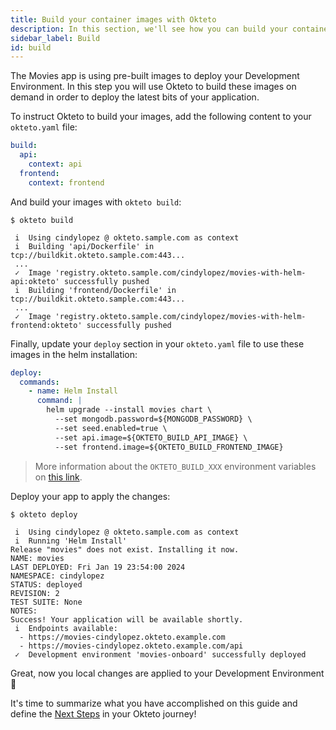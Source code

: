 ```yaml
---
title: Build your container images with Okteto
description: In this section, we'll see how you can build your container images with Okteto
sidebar_label: Build
id: build
---
```


The Movies app is using pre-built images to deploy your Development Environment.
In this step you will use Okteto to build these images on demand in order to deploy the latest bits of your application.

To instruct Okteto to build your images, add the following content to your `okteto.yaml` file:

```yaml
build:
  api:
    context: api
  frontend:
    context: frontend
```

And build your images with `okteto build`:

```console
$ okteto build
```

```console
 i  Using cindylopez @ okteto.sample.com as context
 i  Building 'api/Dockerfile' in tcp://buildkit.okteto.sample.com:443...
 ...
 ✓  Image 'registry.okteto.sample.com/cindylopez/movies-with-helm-api:okteto' successfully pushed
 i  Building 'frontend/Dockerfile' in tcp://buildkit.okteto.sample.com:443...
 ...
 ✓  Image 'registry.okteto.sample.com/cindylopez/movies-with-helm-frontend:okteto' successfully pushed
```

Finally, update your `deploy` section in your `okteto.yaml` file to use these images in the helm installation:

```yaml
deploy:
  commands:
    - name: Helm Install
      command: |
        helm upgrade --install movies chart \
          --set mongodb.password=${MONGODB_PASSWORD} \
          --set seed.enabled=true \
          --set api.image=${OKTETO_BUILD_API_IMAGE} \
          --set frontend.image=${OKTETO_BUILD_FRONTEND_IMAGE}
```

> More information about the `OKTETO_BUILD_XXX` environment variables on [this link](manifest/okteto-variables.mdx#built-in-environment-variables-for-images-in-okteto-registry).

Deploy your app to apply the changes:

```console
$ okteto deploy
```

```console
 i  Using cindylopez @ okteto.sample.com as context
 i  Running 'Helm Install'
Release "movies" does not exist. Installing it now.
NAME: movies
LAST DEPLOYED: Fri Jan 19 23:54:00 2024
NAMESPACE: cindylopez
STATUS: deployed
REVISION: 2
TEST SUITE: None
NOTES:
Success! Your application will be available shortly.
 i  Endpoints available:
  - https://movies-cindylopez.okteto.example.com
  - https://movies-cindylopez.okteto.example.com/api
 ✓  Development environment 'movies-onboard' successfully deployed
```

Great, now you local changes are applied to your Development Environment 🚀

It's time to summarize what you have accomplished on this guide and define the [Next Steps](onboard-your-app/next-steps.mdx) in your Okteto journey!
